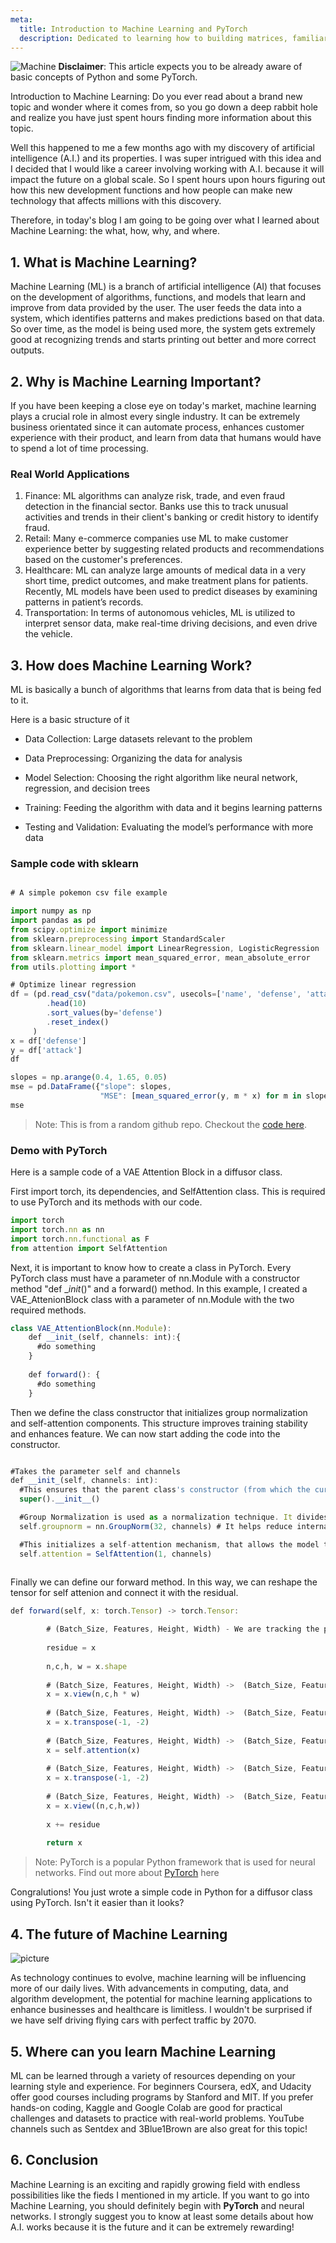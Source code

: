 ```yaml
---
meta:
  title: Introduction to Machine Learning and PyTorch
  description: Dedicated to learning how to building matrices, familiarizing with PyTorch, and learning more about applicable math concepts
---
```



![Machine](https://www.fsm.ac.in/blog/wp-content/uploads/2022/08/ml-e1610553826718.jpg) **Disclaimer**: This article expects you to be already aware of basic concepts of Python and some PyTorch.

Introduction to Machine Learning: Do you ever read about a brand new topic and wonder where it comes from, so you go down a deep rabbit hole and realize you have just spent hours finding more information about this topic.
 
Well this happened to me a few months ago with my discovery of artificial intelligence (A.I.) and its properties. I was super intrigued with this idea and I decided that I would like a career involving working with A.I. 
because it will impact the future on a global scale. So I spent hours upon hours figuring out how this new development functions and how people can make new technology that affects millions with this discovery.

Therefore, in today's blog I am going to be going over what I learned about Machine Learning: the what, how, why, and where.

## 1\. What is Machine Learning?

Machine Learning (ML) is a branch of artificial intelligence (AI) that focuses on the development of  algorithms, functions, and models that learn and improve from data provided by the user.
The user feeds the data into a system, which identifies patterns and makes predictions based on that data. So over time, as the model is being used more, the system gets extremely good at recognizing trends and starts printing out better and more correct outputs.

## 2\. Why is Machine Learning Important?

If you have been keeping a close eye on today's market, machine learning plays a crucial role in almost every single industry. It can be extremely business orientated since it can automate process, enhances customer experience with their product, 
and learn from data that humans would have to spend a lot of time processing. 

### Real World Applications 

1. Finance: ML algorithms can analyze risk, trade, and even fraud detection in the financial sector. Banks use this to track unusual activities and trends in their client's banking or credit history to identify fraud.
2. Retail: Many e-commerce companies use ML to make customer experience better by suggesting related products and recommendations based on the customer's preferences.
3. Healthcare: ML can analyze large amounts of medical data in a very short time, predict outcomes, and make treatment plans for patients. Recently, ML models have been used to predict diseases by examining patterns in patient’s records. 
4. Transportation: In terms of autonomous vehicles, ML is utilized to interpret sensor data, make real-time driving decisions, and even drive the vehicle.

## 3\. How does Machine Learning Work?

ML is basically a bunch of algorithms that learns from data that is being fed to it. 

Here is a basic structure of it 
-  Data Collection: Large datasets relevant to the problem

-  Data Preprocessing: Organizing the data for analysis 

-  Model Selection: Choosing the right algorithm like neural network, regression, and decision trees

-  Training: Feeding the algorithm with data and it begins learning patterns

-  Testing and Validation: Evaluating the model’s performance with more data

### Sample code with sklearn

```js

# A simple pokemon csv file example

import numpy as np
import pandas as pd
from scipy.optimize import minimize
from sklearn.preprocessing import StandardScaler
from sklearn.linear_model import LinearRegression, LogisticRegression
from sklearn.metrics import mean_squared_error, mean_absolute_error
from utils.plotting import *

# Optimize linear regression
df = (pd.read_csv("data/pokemon.csv", usecols=['name', 'defense', 'attack'], index_col=0)
        .head(10)
        .sort_values(by='defense')
        .reset_index()
     )
x = df['defense']
y = df['attack']
df

slopes = np.arange(0.4, 1.65, 0.05)
mse = pd.DataFrame({"slope": slopes,
                    "MSE": [mean_squared_error(y, m * x) for m in slopes]})
mse
```
> Note: This is from a random github repo. Checkout the [code here](https://github.com/TomasBeuzen/deep-learning-with-pytorch/blob/main/chapters/chapter1_gradient-descent.ipynb).

### Demo with PyTorch

Here is a sample code of a VAE Attention Block in a diffusor class.

First import torch, its dependencies, and SelfAttention class. This is required to use PyTorch and its methods with our code.
```js
import torch
import torch.nn as nn
import torch.nn.functional as F
from attention import SelfAttention
```

Next, it is important to know how to create a class in PyTorch. Every PyTorch class must have a parameter of nn.Module with a constructor method "def __init_()" and a forward() method. 
In this example, I created a VAE_AttenionBlock class with a parameter of nn.Module with the two required methods. 

```js
class VAE_AttentionBlock(nn.Module):
    def __init_(self, channels: int):{
      #do something
    }
        
    def forward(): {
      #do something
    }
```

Then we define the class constructor that initializes group normalization and self-attention components. This structure improves training stability and enhances feature. We can now start adding the code into the constructor.
```js

#Takes the parameter self and channels
def __init_(self, channels: int):      
  #This ensures that the parent class's constructor (from which the current class inherits) is properly called and initialized.
  super().__init__()

  #Group Normalization is used as a normalization technique. It divides the input channels into groups (32 groups here) and normalizes each group independently. 
  self.groupnorm = nn.GroupNorm(32, channels) # It helps reduce internal covariate shift, stabilizing and speeding up training, especially for mini-batches that are too small to use BatchNorm effectively.

  #This initializes a self-attention mechanism, that allows the model to focus on important parts of the input data.
  self.attention = SelfAttention(1, channels)
        
```

Finally we can define our forward method. In this way, we can reshape the tensor for self attenion and connect it with the residual.
```js
def forward(self, x: torch.Tensor) -> torch.Tensor:

        # (Batch_Size, Features, Height, Width) - We are tracking the parameters
        
        residue = x
        
        n,c,h, w = x.shape
        
        # (Batch_Size, Features, Height, Width) ->  (Batch_Size, Features, Height * Width)
        x = x.view(n,c,h * w)
        
        # (Batch_Size, Features, Height, Width) ->  (Batch_Size, Features, Height * Width, Features)
        x = x.transpose(-1, -2)
        
        # (Batch_Size, Features, Height, Width) ->  (Batch_Size, Features, Height * Width, Features)
        x = self.attention(x)
        
        # (Batch_Size, Features, Height, Width) ->  (Batch_Size, Features, Height * Width)
        x = x.transpose(-1, -2)
        
        # (Batch_Size, Features, Height, Width) ->  (Batch_Size, Features, Height, Width)
        x = x.view((n,c,h,w))
        
        x += residue
        
        return x
```

> Note: PyTorch is a popular Python framework that is used for neural networks. Find out more about [PyTorch](https://www.nvidia.com/en-us/glossary/pytorch/) here

Congralutions! You just wrote a simple code in Python for a diffusor class using PyTorch. Isn't it easier than it looks?

## 4\. The future of Machine Learning

![picture](https://media.licdn.com/dms/image/C5612AQHNGSwLT4msMQ/article-cover_image-shrink_720_1280/0/1597330250387?e=2147483647&v=beta&t=rAPh1StZxZs0puYjeySkARweErAI0PDRNBLVYmax_Sg)

As technology continues to evolve, machine learning will be influencing more of our daily lives. With advancements in computing, data, and 
algorithm development, the potential for machine learning applications to enhance businesses and healthcare is limitless. I wouldn't be surprised if we have self driving flying cars with perfect traffic by 2070. 

## 5\. Where can you learn Machine Learning

ML can be learned through a variety of resources depending on your learning style and experience. For beginners Coursera, edX, 
and Udacity offer good  courses including programs by Stanford and MIT. If you prefer hands-on coding, Kaggle 
and Google Colab are good for practical challenges and datasets to practice with real-world problems. YouTube channels such as Sentdex and 3Blue1Brown are also great for this topic!

## 6\. Conclusion

Machine Learning is an exciting and rapidly growing field with endless possibilities like the fieds I mentioned in my article. If you want to go into Machine Learning, you should definitely begin with **PyTorch** 
and neural networks. I strongly suggest you to know at least some details about how A.I. works because it is the future and it can be extremely rewarding!

```js

```
